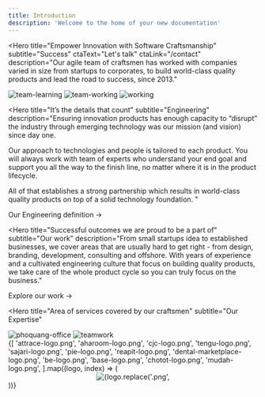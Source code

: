 ```yaml
---
title: Introduction
description: 'Welcome to the home of your new documentation'
---
```


<Hero
  title="Empower Innovation
  with Software Craftsmanship"
  subtitle="Success"
  ctaText="Let's talk"
  ctaLink="/contact"
  description="Our agile team of craftsmen has worked with companies varied in size from startups to corporates, to build world-class quality products and lead the road to success, since 2013."
>
  <div className="grid grid-cols-1 md:grid-cols-3 gap-10 mt-20">
    <Image
      src="./images/home/team-learning.png"
      alt="team-learning"
      className="hidden lg:block"
    />
    <Image src="./images/home/team-working.png" alt="team-working" />
    <Image
      src="./images/home/working.png"
      alt="working"
      className="hidden lg:block"
    />
  </div>
</Hero>

<Hero
  title="It’s the details that count"
  subtitle="Engineering"
  description="Ensuring innovation products has enough capacity to “disrupt” the industry through emerging technology was our mission (and vision) since day one.

  Our approach to technologies and people is tailored to each product. You will always work with team of experts who understand your end goal and support you all the way to the finish line, no matter where it is in the product lifecycle.

  All of that establishes a strong partnership which results in world-class quality products on top of a solid technology foundation.
"

>

<div className="grid grid-cols-1 md:grid-cols-2 lg:grid-cols-4 gap-8 mb-10">
  <FeatureCard
    title="Pride in
      well-crafted products"
    bgImage="./images/home/svg/bg-item-1.svg"
    iconImg="./images/home/svg/logo-item-1.svg"
  />
  <FeatureCard
    title="Cultivating
      engineering culture"
    bgImage="./images/home/svg/bg-item-2.svg"
    iconImg="./images/home/svg/logo-item-2.svg"
  />
  <FeatureCard
    title="Embracing the Agile Manifesto"
    bgImage="./images/home/svg/bg-item-3.svg"
    iconImg="./images/home/svg/logo-item-3.svg"
  />
  <FeatureCard
    title="Technical decision based on real value"
    bgImage="./images/home/svg/bg-item-4.svg"
    iconImg="./images/home/svg/logo-item-4.svg"
  />
</div>

<Link href="/manifesto" className="text-xl font-medium text-primary">
  Our Engineering definition →
</Link>

</Hero>

<Hero
  title="Successful outcomes
  we are proud to be a part of"
  subtitle="Our work"
  description="From small startups idea to established businesses, we cover areas that are usually hard to get right - from design, branding, development, consulting and offshore. With years of experience and a cultivated engineering culture that focus on building quality products, we take care of the whole product cycle so you can truly focus on the business."
>
  <div className="grid grid-cols-1 lg:grid-cols-2 gap-8 mb-10">
    <SolutionHighlight
      label="Ideate"
      title="Spark and kick-off your innovation ideas"
      description="We’re the “soul mate” you need to ship the MVP in a
      timely manner so you can quickly validate your idea
      and turn it into reality."
      bgGraphic="./images/home/svg/bg-ideate.svg"
    />
    <SolutionHighlight
      label="Design"
      title="Empower startups through design solutions"
      description="Emphasize your business solution through Design
      Thinking - our approach to create strategic and
      people-centric design solutions. Together we
      collaborate to build experiences that make a
      successful product."
      bgGraphic="./images/home/svg/bg-branding.svg"
    />
    <SolutionHighlight
      label="Build"
      title="Make your dream product possible"
      description="Our woodland, backed by talented and ambitious
      workforce with years of experience, is the top-of-mind
      place for founders looking to scale up their engineering
      capabilities."
      bgGraphic="./images/home/svg/bg-build.svg"
    />
    <SolutionHighlight
      label="Offshore"
      title="Build a trustworthy network
      between talents and founders"
      description="Over the years, we thrive to continuously build a wide
      network of trust between talents and founders, with
      trust at the center of values.
      We connect founders with skillful developers across Asia."
      bgGraphic="./images/home/svg/bg-offshore.svg"
    />

  </div>
  <Link
    href="/work"
    className="text-xl font-medium text-primary"
  >
    Explore our work →
  </Link>
</Hero>

<Hero
  title="Area of services covered by our craftsmen"
  subtitle="Our Expertise"
>
  <NavigationDropDownContent
    groups={siteConfig?.header?.navigation.tabs[0].groups}
    className="grid-cols-1 md:grid-cols-2 lg:grid-cols-4 gap-8 mx-0 px-0 !max-w-auto !px-0"
  />
</Hero>

<Section>
  <HStack gap="xl">
    <FlexItem className="flex-1 lg:basis-2/3">
      <Image src="./images/home/phoquang-office.jpg" alt="phoquang-office" />
    </FlexItem>
    <FlexItem className="hidden lg:block lg:basis-1/3">
      <Image
        src="./images/home/teamwork.png"
        alt="teamwork"
        className="px-2.5"
      />
    </FlexItem>
  </HStack>
</Section>

<Section className="py-16">
  <div className="grid grid-cols-2 lg:grid-cols-4 gap-8 max-w-6xl mx-auto">
    {[
      'attrace-logo.png',
      'aharoom-logo.png',
      'cjc-logo.png',
      'tengu-logo.png',
      'sajari-logo.png',
      'pie-logo.png',
      'reapit-logo.png',
      'dental-marketplace-logo.png',
      'be-logo.png',
      'base-logo.png',
      'chotot-logo.png',
      'mudah-logo.png',
    ].map((logo, index) => (
      <Center
        className="h-full lg:h-40 max-h-[80px] lg:max-h-[160px] sm:px-12 px-8"
        key={index}
      >
        <Image
          src={`./images/home/${logo}`}
          alt={logo.replace('.png', '')}
          className="w-auto h-full object-contain relative"
          containerClassName="h-full w-full flex items-center justify-center"
        />
      </Center>
    ))}
  </div>
</Section>

<Contact />
